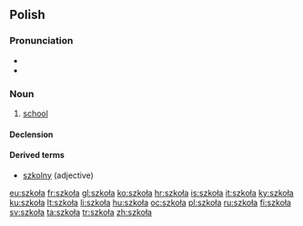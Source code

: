 ==Polish==

===Pronunciation===
* {{audio|Pl-szkoła.ogg|audio}}
* {{IPA|[ˈʂkɔwa]|lang=pl}}

===Noun===
{{infl|pl|noun|g=f}}

# [[school]]

====Declension====
{{pl-decl-noun
|szkoła|szkoły
|szkoły|szkół
|szkole|szkołom
|szkołę|szkoły
|szkołą|szkołami
|szkole|szkołach
|szkoło|szkoły
}}

====Derived terms====
* [[szkolny]] (adjective)

[[eu:szkoła]]
[[fr:szkoła]]
[[gl:szkoła]]
[[ko:szkoła]]
[[hr:szkoła]]
[[is:szkoła]]
[[it:szkoła]]
[[ky:szkoła]]
[[ku:szkoła]]
[[lt:szkoła]]
[[li:szkoła]]
[[hu:szkoła]]
[[oc:szkoła]]
[[pl:szkoła]]
[[ru:szkoła]]
[[fi:szkoła]]
[[sv:szkoła]]
[[ta:szkoła]]
[[tr:szkoła]]
[[zh:szkoła]]